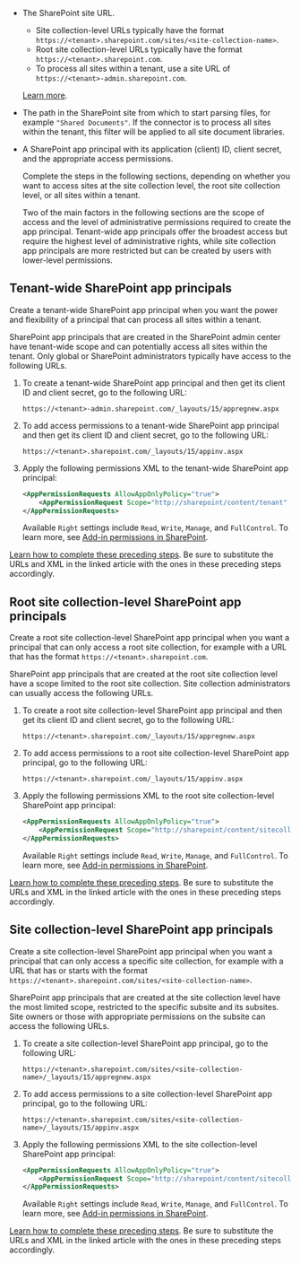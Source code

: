 - The SharePoint site URL.

  - Site collection-level URLs typically have the format `https://<tenant>.sharepoint.com/sites/<site-collection-name>`.
  - Root site collection-level URLs typically have the format `https://<tenant>.sharepoint.com`. 
  - To process all sites within a tenant, use a site URL of `https://<tenant>-admin.sharepoint.com`.

  [Learn more](https://learn.microsoft.com/microsoft-365/community/query-string-url-tricks-sharepoint-m365).

- The path in the SharePoint site from which to start parsing files, for example `"Shared Documents"`. If the connector is to process all sites within the tenant, this filter will be applied to all site document libraries.
- A SharePoint app principal with its application (client) ID, client secret, and the appropriate access permissions. 

  Complete the steps in the following sections, depending on whether you want to access sites at the site collection level, the 
  root site collection level, or all sites within a tenant. 
  
  <Note>
      Two of the main factors in the following sections are the scope of access 
      and the level of administrative permissions required to create the app principal. Tenant-wide app principals offer the broadest access 
      but require the highest level of administrative rights, while site collection app principals are more restricted but can be created by users 
      with lower-level permissions.
  </Note>

## Tenant-wide SharePoint app principals

Create a tenant-wide SharePoint app principal when you want the power and flexibility of a principal that can process all sites within a tenant. 

SharePoint app principals that are created in the SharePoint admin center have tenant-wide scope and can potentially access all sites within the tenant. 
Only global or SharePoint administrators typically have access to the following URLs.

1. To create a tenant-wide SharePoint app principal and then get its client ID and client secret, go to the following URL:

   `https://<tenant>-admin.sharepoint.com/_layouts/15/appregnew.aspx`

2. To add access permissions to a tenant-wide SharePoint app principal and then get its client ID and client secret, go to the following URL:

   `https://<tenant>.sharepoint.com/_layouts/15/appinv.aspx`

3. Apply the following permissions XML to the tenant-wide SharePoint app principal:

   ```xml
   <AppPermissionRequests AllowAppOnlyPolicy="true">
       <AppPermissionRequest Scope="http://sharepoint/content/tenant" Right="FullControl" />
   </AppPermissionRequests>
   ```
   Available `Right` settings include `Read`, `Write`, `Manage`, and `FullControl`. To learn more, see 
   [Add-in permissions in SharePoint](https://learn.microsoft.com/sharepoint/dev/sp-add-ins/add-in-permissions-in-sharepoint).

[Learn how to complete these preceding steps](https://github.com/vgrem/Office365-REST-Python-Client/wiki/How-to-connect-to-SharePoint-Online-and-and-SharePoint-2013-2016-2019-on-premises--with-app-principal). 
Be sure to substitute the URLs and XML in the linked article with the ones in these preceding steps accordingly.

## Root site collection-level SharePoint app principals

Create a root site collection-level SharePoint app principal when you want a principal that can only access a root site collection, for example with a URL 
that has the format `https://<tenant>.sharepoint.com`.

SharePoint app principals that are created at the root site collection level have a scope limited to the root site collection. Site collection administrators can usually access the following URLs.

1. To create a root site collection-level SharePoint app principal and then get its client ID and client secret, go to the following URL:

   `https://<tenant>.sharepoint.com/_layouts/15/appregnew.aspx`

2. To add access permissions to a root site collection-level SharePoint app principal, go to the following URL:

   `https://<tenant>.sharepoint.com/_layouts/15/appinv.aspx`

3. Apply the following permissions XML to the root site collection-level SharePoint app principal:

   ```xml
   <AppPermissionRequests AllowAppOnlyPolicy="true">
       <AppPermissionRequest Scope="http://sharepoint/content/sitecollection" Right="FullControl" />
   </AppPermissionRequests>
   ```

   Available `Right` settings include `Read`, `Write`, `Manage`, and `FullControl`. To learn more, see 
   [Add-in permissions in SharePoint](https://learn.microsoft.com/sharepoint/dev/sp-add-ins/add-in-permissions-in-sharepoint).

[Learn how to complete these preceding steps](https://github.com/vgrem/Office365-REST-Python-Client/wiki/How-to-connect-to-SharePoint-Online-and-and-SharePoint-2013-2016-2019-on-premises--with-app-principal). 
Be sure to substitute the URLs and XML in the linked article with the ones in these preceding steps accordingly.

## Site collection-level SharePoint app principals

Create a site collection-level SharePoint app principal when you want a principal that can only access a specific site collection, for example with a URL 
that has or starts with the format `https://<tenant>.sharepoint.com/sites/<site-collection-name>`.

SharePoint app principals that are created at the site collection level have the most limited scope, restricted to the specific subsite and its subsites. 
Site owners or those with appropriate permissions on the subsite can access the following URLs.

1. To create a site collection-level SharePoint app principal, go to the following URL:

   `https://<tenant>.sharepoint.com/sites/<site-collection-name>/_layouts/15/appregnew.aspx`

2. To add access permissions to a site collection-level SharePoint app principal, go to the following URL:

   `https://<tenant>.sharepoint.com/sites/<site-collection-name>/_layouts/15/appinv.aspx`

3. Apply the following permissions XML to the site collection-level SharePoint app principal:

   ```xml
   <AppPermissionRequests AllowAppOnlyPolicy="true">
       <AppPermissionRequest Scope="http://sharepoint/content/sitecollection" Right="FullControl" />
   </AppPermissionRequests>
   ```

   Available `Right` settings include `Read`, `Write`, `Manage`, and `FullControl`. To learn more, see 
   [Add-in permissions in SharePoint](https://learn.microsoft.com/sharepoint/dev/sp-add-ins/add-in-permissions-in-sharepoint).

[Learn how to complete these preceding steps](https://github.com/vgrem/Office365-REST-Python-Client/wiki/How-to-connect-to-SharePoint-Online-and-and-SharePoint-2013-2016-2019-on-premises--with-app-principal). 
Be sure to substitute the URLs and XML in the linked article with the ones in these preceding steps accordingly.

